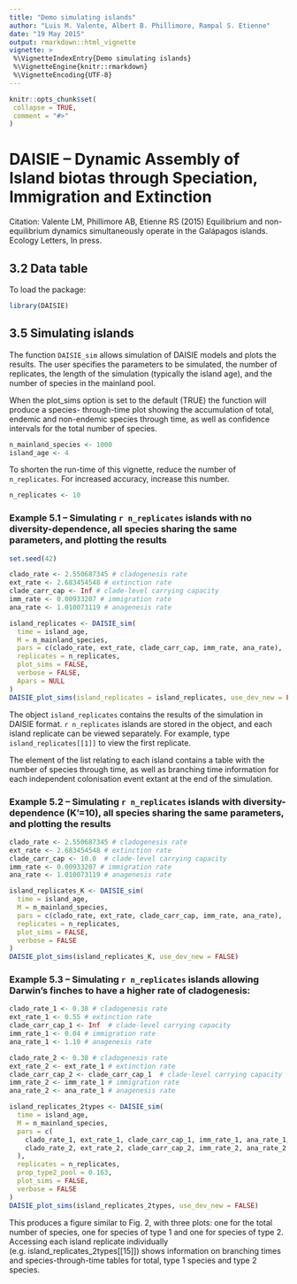 ```yaml
---
title: "Demo simulating islands"
author: "Luis M. Valente, Albert B. Phillimore, Rampal S. Etienne"
date: "19 May 2015"
output: rmarkdown::html_vignette
vignette: >
 %\VignetteIndexEntry{Demo simulating islands}
 %\VignetteEngine{knitr::rmarkdown}
 %\VignetteEncoding{UTF-8}
---
```


```r
knitr::opts_chunk$set(
 collapse = TRUE,
 comment = "#>"
)
```

# DAISIE – Dynamic Assembly of Island biotas through Speciation, Immigration and Extinction 
                   
Citation: Valente LM, Phillimore AB, Etienne RS (2015) Equilibrium and non-
equilibrium dynamics simultaneously operate in the Galápagos islands. Ecology 
Letters, In press. 

## 3.2 Data table

To load the package:

```r
library(DAISIE)
```

##  3.5 Simulating islands 
 
The function `DAISIE_sim` allows simulation of DAISIE models and plots the results. The user 
specifies the parameters to be simulated, the number of replicates, the length of the 
simulation (typically the island age), and the number of species in the mainland pool. 
 
When the plot_sims option is set to the default (TRUE) the function will produce a species-
through-time plot showing the accumulation of total, endemic and non-endemic species 
through time, as well as confidence intervals for the total number of species. 

```r
n_mainland_species <- 1000
island_age <- 4
```

To shorten the run-time of this vignette, reduce the number of `n_replicates`.
For increased accuracy, increase this number.

```r
n_replicates <- 10
```
 
### Example 5.1 – Simulating `r n_replicates` islands with no diversity-dependence, all species sharing the  same parameters, and plotting the results 


```r
set.seed(42)
```

```r
clado_rate <- 2.550687345 # cladogenesis rate
ext_rate <- 2.683454548 # extinction rate
clade_carr_cap <- Inf # clade-level carrying capacity
imm_rate <- 0.00933207 # immigration rate
ana_rate <- 1.010073119 # anagenesis rate

island_replicates <- DAISIE_sim( 
  time = island_age,
  M = n_mainland_species, 
  pars = c(clado_rate, ext_rate, clade_carr_cap, imm_rate, ana_rate),
  replicates = n_replicates,
  plot_sims = FALSE,
  verbose = FALSE,
  Apars = NULL
)
DAISIE_plot_sims(island_replicates = island_replicates, use_dev_new = FALSE)
```

The object `island_replicates` 
contains the results of the simulation in DAISIE format. 
`r n_replicates` islands are stored in the object, 
and each island replicate can be viewed separately. 
For example, type `island_replicates[[1]]` to view the first replicate.

The element of the list relating to each island contains a table 
with the number of species through time, as well as branching time information for each 
independent colonisation event extant at the end of the simulation.

### Example 5.2 – Simulating `r n_replicates` islands with diversity-dependence (K’=10), all species sharing the same parameters, and plotting the results 

```r
clado_rate <- 2.550687345 # cladogenesis rate
ext_rate <- 2.683454548 # extinction rate
clade_carr_cap <- 10.0  # clade-level carrying capacity
imm_rate <- 0.00933207 # immigration rate
ana_rate <- 1.010073119 # anagenesis rate

island_replicates_K <- DAISIE_sim( 
  time = island_age, 
  M = n_mainland_species, 
  pars = c(clado_rate, ext_rate, clade_carr_cap, imm_rate, ana_rate),
  replicates = n_replicates,
  plot_sims = FALSE,
  verbose = FALSE
) 
DAISIE_plot_sims(island_replicates_K, use_dev_new = FALSE)
``` 
 
### Example 5.3 – Simulating `r n_replicates` islands allowing Darwin’s finches to have a higher rate of cladogenesis: 

```r
clado_rate_1 <- 0.38 # cladogenesis rate
ext_rate_1 <- 0.55 # extinction rate
clade_carr_cap_1 <- Inf  # clade-level carrying capacity
imm_rate_1 <- 0.04 # immigration rate
ana_rate_1 <- 1.10 # anagenesis rate

clado_rate_2 <- 0.38 # cladogenesis rate
ext_rate_2 <- ext_rate_1 # extinction rate
clade_carr_cap_2 <- clade_carr_cap_1  # clade-level carrying capacity
imm_rate_2 <- imm_rate_1 # immigration rate
ana_rate_2 <- ana_rate_1 # anagenesis rate

island_replicates_2types <- DAISIE_sim( 
  time = island_age,
  M = n_mainland_species, 
  pars = c(
    clado_rate_1, ext_rate_1, clade_carr_cap_1, imm_rate_1, ana_rate_1,
    clado_rate_2, ext_rate_2, clade_carr_cap_2, imm_rate_2, ana_rate_2
  ),
  replicates = n_replicates, 
  prop_type2_pool = 0.163,
  plot_sims = FALSE,
  verbose = FALSE
)
DAISIE_plot_sims(island_replicates_2types, use_dev_new = FALSE)
```                

This produces a figure similar to Fig. 2, with three plots: 
one for the total number of species,  one for species of type 1 and one for species of type 2. Accessing each island replicate 
 individually (e.g. island_replicates_2types[[15]]) shows information on branching times and 
 species-through-time tables for total, type 1 species and type 2 species.
